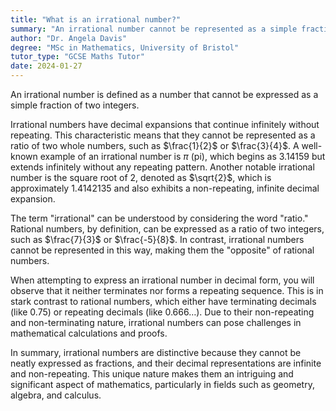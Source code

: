 ```yaml
---
title: "What is an irrational number?"
summary: "An irrational number cannot be represented as a simple fraction, meaning it cannot be expressed as the ratio of two integers."
author: "Dr. Angela Davis"
degree: "MSc in Mathematics, University of Bristol"
tutor_type: "GCSE Maths Tutor"
date: 2024-01-27
---
```


An irrational number is defined as a number that cannot be expressed as a simple fraction of two integers. 

Irrational numbers have decimal expansions that continue infinitely without repeating. This characteristic means that they cannot be represented as a ratio of two whole numbers, such as $\frac{1}{2}$ or $\frac{3}{4}$. A well-known example of an irrational number is $\pi$ (pi), which begins as $3.14159$ but extends infinitely without any repeating pattern. Another notable irrational number is the square root of $2$, denoted as $\sqrt{2}$, which is approximately $1.4142135$ and also exhibits a non-repeating, infinite decimal expansion.

The term "irrational" can be understood by considering the word "ratio." Rational numbers, by definition, can be expressed as a ratio of two integers, such as $\frac{7}{3}$ or $\frac{-5}{8}$. In contrast, irrational numbers cannot be represented in this way, making them the "opposite" of rational numbers.

When attempting to express an irrational number in decimal form, you will observe that it neither terminates nor forms a repeating sequence. This is in stark contrast to rational numbers, which either have terminating decimals (like $0.75$) or repeating decimals (like $0.666\ldots$). Due to their non-repeating and non-terminating nature, irrational numbers can pose challenges in mathematical calculations and proofs.

In summary, irrational numbers are distinctive because they cannot be neatly expressed as fractions, and their decimal representations are infinite and non-repeating. This unique nature makes them an intriguing and significant aspect of mathematics, particularly in fields such as geometry, algebra, and calculus.
    
